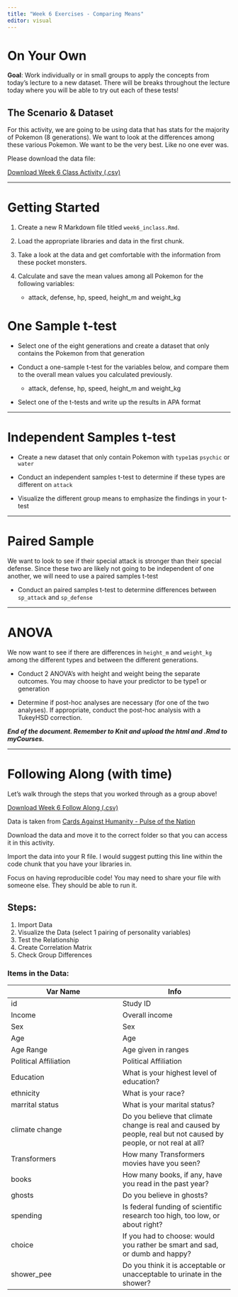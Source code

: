 ```yaml
---
title: "Week 6 Exercises - Comparing Means"
editor: visual
---
```


# On Your Own

**Goal**: Work individually or in small groups to apply the concepts from today's lecture to a new dataset. There will be breaks throughout the lecture today where you will be able to try out each of these tests!

## The Scenario & Dataset

For this activity, we are going to be using data that has stats for the majority of Pokemon (8 generations). We want to look at the differences among these various Pokemon. We want to be the very best. Like no one ever was.

Please download the data file:

<a href="/files/data/pokemon.csv" download="pokemon.csv">Download Week 6 Class Activity (.csv)</a>

------------------------------------------------------------------------

# Getting Started

1.  Create a new R Markdown file titled `week6_inclass.Rmd`.

2.  Load the appropriate libraries and data in the first chunk.

3.  Take a look at the data and get comfortable with the information from these pocket monsters.

4.  Calculate and save the mean values among all Pokemon for the following variables:

    -   attack, defense, hp, speed, height_m and weight_kg

# One Sample t-test

-   Select one of the eight generations and create a dataset that only contains the Pokemon from that generation

-   Conduct a one-sample t-test for the variables below, and compare them to the overall mean values you calculated previously.

    -   attack, defense, hp, speed, height_m and weight_kg

-   Select one of the t-tests and write up the results in APA format

------------------------------------------------------------------------

# Independent Samples t-test

-   Create a new dataset that only contain Pokemon with `type1`as `psychic` or `water`

-   Conduct an independent samples t-test to determine if these types are different on `attack`

-   Visualize the different group means to emphasize the findings in your t-test

------------------------------------------------------------------------

# Paired Sample

We want to look to see if their special attack is stronger than their special defense. Since these two are likely not going to be independent of one another, we will need to use a paired samples t-test

-   Conduct an paired samples t-test to determine differences between `sp_attack` and `sp_defense`

------------------------------------------------------------------------

# ANOVA

We now want to see if there are differences in `height_m` and `weight_kg` among the different types and between the different generations.

-   Conduct 2 ANOVA's with height and weight being the separate outcomes. You may choose to have your predictor to be type1 or generation

-   Determine if post-hoc analyses are necessary (for one of the two analyses). If appropriate, conduct the post-hoc analysis with a TukeyHSD correction.

***End of the document. Remember to Knit and upload the html and .Rmd to myCourses.***

------------------------------------------------------------------------

# Following Along (with time)

Let's walk through the steps that you worked through as a group above!

<a href="/files/data/CAH.csv" download="CAH.csv">Download Week 6 Follow Along (.csv)</a>

Data is taken from [Cards Against Humanity - Pulse of the Nation](https://thepulseofthenation.com/#future){target="_blank"}

Download the data and move it to the correct folder so that you can access it in this activity.

Import the data into your R file. I would suggest putting this line within the code chunk that you have your libraries in.

Focus on having reproducible code! You may need to share your file with someone else. They should be able to run it.

## Steps:

1.  Import Data
2.  Visualize the Data (select 1 pairing of personality variables)
3.  Test the Relationship
4.  Create Correlation Matrix
5.  Check Group Differences

### Items in the Data:

| Var Name | Info |
|------------------------------------|------------------------------------|
| id | Study ID |
| Income | Overall income |
| Sex | Sex |
| Age | Age |
| Age Range | Age given in ranges |
| Political Affiliation | Political Affiliation |
| Education | What is your highest level of education?  |
| ethnicity | What is your race? |
| marrital status | What is your marital status? |
| climate change | Do you believe that climate change is real and caused by people, real but not caused by people, or not real at all? |
| Transformers | How many Transformers movies have you seen?  |
| books | How many books, if any, have you read in the past year? |
| ghosts | Do you believe in ghosts? |
| spending | Is federal funding of scientific research too high, too low, or about right? |
| choice | If you had to choose: would you rather be smart and sad, or dumb and happy? |
| shower_pee | Do you think it is acceptable or unacceptable to urinate in the shower? |
